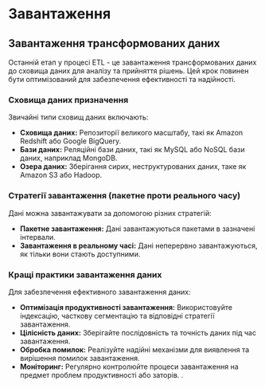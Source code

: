 # Завантаження

## Завантаження трансформованих даних

Останній етап у процесі ETL - це завантаження трансформованих даних до сховища даних для аналізу та прийняття рішень. Цей крок повинен бути оптимізований для забезпечення ефективності та надійності.

### Сховища даних призначення

Звичайні типи сховищ даних включають:

- **Сховища даних:** Репозиторії великого масштабу, такі як Amazon Redshift або Google BigQuery.
- **Бази даних:** Реляційні бази даних, такі як MySQL або NoSQL бази даних, наприклад MongoDB.
- **Озера даних:** Зберігання сирих, неструктурованих даних, таке як Amazon S3 або Hadoop.

### Стратегії завантаження (пакетне проти реального часу)

Дані можна завантажувати за допомогою різних стратегій:

- **Пакетне завантаження:** Дані завантажуються пакетами в зазначені інтервали.
- **Завантаження в реальному часі:** Дані неперервно завантажуються, як тільки вони стають доступними.

### Кращі практики завантаження даних

Для забезпечення ефективного завантаження даних:

- **Оптимізація продуктивності завантаження:** Використовуйте індексацію, часткову сегментацію та відповідні стратегії завантаження.
- **Цілісність даних:** Зберігайте послідовність та точність даних під час завантаження.
- **Обробка помилок:** Реалізуйте надійні механізми для виявлення та вирішення помилок завантаження.
- **Моніторинг:** Регулярно контролюйте процеси завантаження на предмет проблем продуктивності або заторів.
.